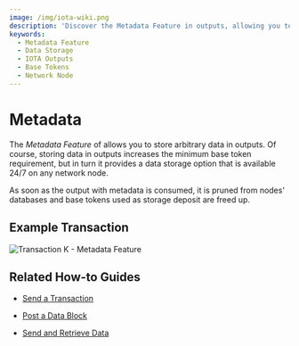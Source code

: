 ```yaml
---
image: /img/iota-wiki.png
description: 'Discover the Metadata Feature in outputs, allowing you to store arbitrary data in outputs, providing a data storage option available 24/7 on any network node.'
keywords:
  - Metadata Feature
  - Data Storage
  - IOTA Outputs
  - Base Tokens
  - Network Node
---
```



# Metadata

The _Metadata Feature_ of allows you to store arbitrary data in outputs.
Of course, storing data in outputs increases the minimum base token requirement, but in turn it provides a data storage
option that is available 24/7 on any network node.

As soon as the output with metadata is consumed, it is pruned from nodes' databases and base tokens used as storage
deposit are freed up.

## Example Transaction

![Transaction K - Metadata Feature](/img/stardust_explanations/stardust_ledger_anatomy/simple_transaction/tx_K.svg)

## Related How-to Guides

<Tabs groupId="library" queryString>
<TabItem value="wallet.rs" label="wallet.rs">

- [Send a Transaction](https://wiki.iota.org/shimmer/wallet.rs/how_tos/outputs_and_transactions/send_transaction/)

</TabItem>
<TabItem value="iota.rs" label="iota.rs">

- [Post a Data Block](https://wiki.iota.org/shimmer/iota.rs/how_tos/post_block/)

</TabItem>
<TabItem value="iota.js" label="iota.js">

- [Send and Retrieve Data](https://wiki.iota.org/shimmer/iota.js/how_tos/data/)

</TabItem>
</Tabs>
